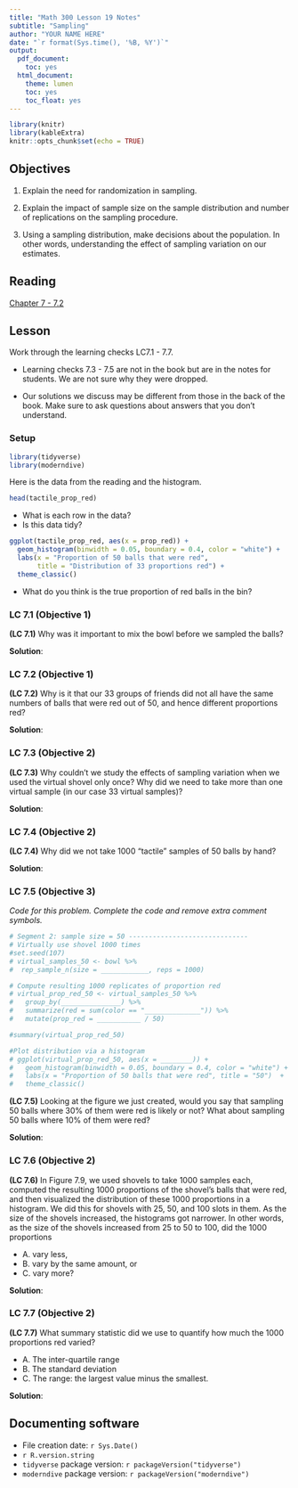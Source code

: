 ```yaml
---
title: "Math 300 Lesson 19 Notes"
subtitle: "Sampling"
author: "YOUR NAME HERE"
date: "`r format(Sys.time(), '%B, %Y')`"
output:
  pdf_document:
    toc: yes
  html_document:
    theme: lumen
    toc: yes
    toc_float: yes
---
```



```r
library(knitr)
library(kableExtra)
knitr::opts_chunk$set(echo = TRUE)
```

## Objectives

1. Explain the need for randomization in sampling. 

2. Explain the impact of sample size on the sample distribution and number of replications on the sampling procedure.  

3. Using a sampling distribution, make decisions about the population. In other words, understanding the effect of sampling variation on our estimates.

## Reading 

[Chapter 7 - 7.2](https://moderndive.com/7-sampling.html)

## Lesson 

Work through the learning checks LC7.1 - 7.7.

+ Learning checks 7.3 - 7.5 are not in the book but are in the notes for students. We are not sure why they were dropped. 

+ Our solutions we discuss may be different from those in the back of the book. Make sure to ask questions about answers that you don't understand.


### Setup

```r
library(tidyverse)
library(moderndive)
``` 

Here is the data from the reading and the histogram.

```r
head(tactile_prop_red)
```

- What is each row in the data? 
- Is this data tidy?  

```r
ggplot(tactile_prop_red, aes(x = prop_red)) +
  geom_histogram(binwidth = 0.05, boundary = 0.4, color = "white") +
  labs(x = "Proportion of 50 balls that were red", 
       title = "Distribution of 33 proportions red") +
  theme_classic()
```

- What do you think is the true proportion of red balls in the bin?  


### LC 7.1 (Objective 1)


**(LC 7.1)** Why was it important to mix the bowl before we sampled the balls?
  
  **Solution**:  
  
 


### LC 7.2 (Objective 1) 

**(LC 7.2)** Why is it that our 33 groups of friends did not all have the same numbers of balls that were red out of 50, and hence different proportions red?
  
  **Solution**:  
  
 

### LC 7.3 (Objective 2)

**(LC 7.3)** Why couldn't we study the effects of sampling variation when we used the virtual shovel only once? Why did we need to take more than one virtual sample (in our case 33 virtual samples)?

**Solution**: 





### LC 7.4 (Objective 2)

**(LC 7.4)** Why did we not take 1000 "tactile" samples of 50 balls by hand?

**Solution**: 




### LC 7.5 (Objective 3)

*Code for this problem. Complete the code and remove extra comment symbols.*

```r
# Segment 2: sample size = 50 ------------------------------
# Virtually use shovel 1000 times
#set.seed(107)
# virtual_samples_50 <- bowl %>% 
#  rep_sample_n(size = ____________, reps = 1000)
```


```r
# Compute resulting 1000 replicates of proportion red
# virtual_prop_red_50 <- virtual_samples_50 %>% 
#   group_by(_______________) %>% 
#   summarize(red = sum(color == "______________")) %>% 
#   mutate(prop_red = ___________ / 50)
```

```r
#summary(virtual_prop_red_50)
```


```r
#Plot distribution via a histogram
# ggplot(virtual_prop_red_50, aes(x = ________)) +
#   geom_histogram(binwidth = 0.05, boundary = 0.4, color = "white") +
#   labs(x = "Proportion of 50 balls that were red", title = "50")  +
#   theme_classic()
```


**(LC 7.5)** Looking at the figure we just created, would you say that sampling 50 balls where 30% of them were red is likely or not? What about sampling 50 balls where 10% of them were red?

**Solution**: 

 

### LC 7.6 (Objective 2)

**(LC 7.6)** In Figure 7.9, we used shovels to take 1000 samples each, computed the resulting 1000 proportions of the shovel's balls that were red, and then visualized the distribution of these 1000 proportions in a histogram. We did this for shovels with 25, 50, and 100 slots in them. As the size of the shovels increased, the histograms got narrower. In other words, as the size of the shovels increased from 25 to 50 to 100, did the 1000 proportions

- A. vary less,
- B. vary by the same amount, or
- C. vary more?
  
**Solution**: 
  
 

### LC 7.7 (Objective 2)

**(LC 7.7)** What summary statistic did we use to quantify how much the 1000 proportions red varied?
  
- A. The inter-quartile range
- B. The standard deviation
- C. The range: the largest value minus the smallest.

**Solution**: 
  
   




## Documenting software 

  * File creation date: `r Sys.Date()`
  * `r R.version.string`
  * `tidyverse` package version: `r packageVersion("tidyverse")`
  * `moderndive` package version: `r packageVersion("moderndive")`
